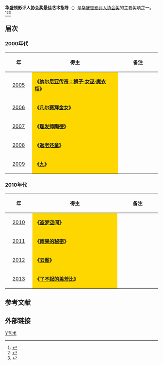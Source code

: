 '''华盛顿影评人协会奖最佳艺术指导'''（{{lang-en|Washington D.C. Area Film Critics Association Award for Best Art Direction}}）是[[华盛顿特区影评人协会|华盛顿影评人协会奖]]的主要奖项之一。<ref>{{cite web |url=http://yule.sohu.com/20131210/n391544835.shtml |title=华盛顿影评人协会奖揭晓 《为奴十二年》获六奖 |accessdate=2013 |publisher=搜狐网 |work= |language=zh-hans |archive-date=2014-03-29 |archive-url=https://web.archive.org/web/20140329214520/http://yule.sohu.com/20131210/n391544835.shtml |dead-url=no }}</ref><ref>{{cite web |url=http://ent.163.com/12/1212/16/8IHN7E2A00034QN3.html |title=华盛顿影评人协会奖揭晓 《猎杀本拉登》获3奖 |accessdate=2012 |publisher=网易 |work= |language=zh-hans |archive-date=2014-03-29 |archive-url=https://web.archive.org/web/20140329185417/http://ent.163.com/12/1212/16/8IHN7E2A00034QN3.html |dead-url=no }}</ref><ref>{{cite web|url=http://ent.qq.com/a/20111206/000107.htm|title=华盛顿特区影评人协会揭晓 《艺术家》再次折桂|accessdate=2011|publisher=腾讯网|work=|language=zh-hans|deadurl=yes|archiveurl=https://web.archive.org/web/20161110142222/http://ent.qq.com/a/20111206/000107.htm|archivedate=2016-11-10}}</ref>

== 届次 ==
=== 2000年代 ===
{| class="wikitable" width="95%" cellpadding="5"
|-
!width="100"|年
!width="450"|得主
!width="200"|备注
|-
|style="text-align:center;"| [[第4届华盛顿影评人协会奖|2005]] || style="background:#FFD700;" | '''《[[纳尔尼亚传奇：狮子·女巫·魔衣柜|纳尔尼亚传奇：狮子·女巫·魔衣柜]]》''' ||  ||  
|-
|style="text-align:center;"| [[第5届华盛顿影评人协会奖|2006]] || style="background:#FFD700;" | '''《[[凡尔赛拜金女|凡尔赛拜金女]]》''' ||  ||  
|-
|style="text-align:center;"| [[第6届华盛顿影评人协会奖|2007]] || style="background:#FFD700;" | '''《[[理发师陶德|理发师陶德]]》''' ||  ||  
|-
|style="text-align:center;"| [[第7届华盛顿影评人协会奖|2008]] ||  style="background:#FFD700;" | '''《[[返老还童|返老还童]]》''' ||  || 
|-
|style="text-align:center;"| [[第8届华盛顿影评人协会奖|2009]] ||  style="background:#FFD700;" |'''《[[華麗年代|九]]》''' ||  ||  
|}

=== 2010年代 ===
{| class="wikitable" width="95%" cellpadding="5"
|-
!width="100"|年
!width="450"|得主
!width="200"|备注
|-
|style="text-align:center;"| [[第9届华盛顿影评人协会奖|2010]] ||  style="background:#FFD700;" | '''《[[盗梦空间|盗梦空间]]》''' ||  ||  
|-
|style="text-align:center;"| [[第10届华盛顿影评人协会奖|2011]] ||  style="background:#FFD700;" | '''《[[雨果的秘密|雨果的秘密]]》''' ||  ||  
|-
|style="text-align:center;"| [[第11届华盛顿影评人协会奖|2012]] ||  style="background:#FFD700;" | '''《[[云图|云图]]》'''||  || 
|-
|style="text-align:center;"| [[第12届华盛顿影评人协会奖|2013]] || style="background:#FFD700;" | '''《[[了不起的盖茨比_(2012年电影)|了不起的盖茨比]]》'''||   ||  
|}

==参考文献==
{{reflist}}

== 外部链接 ==
{{华盛顿影评人协会奖}}

[[Category:华盛顿影评人协会奖|Y艺术]]